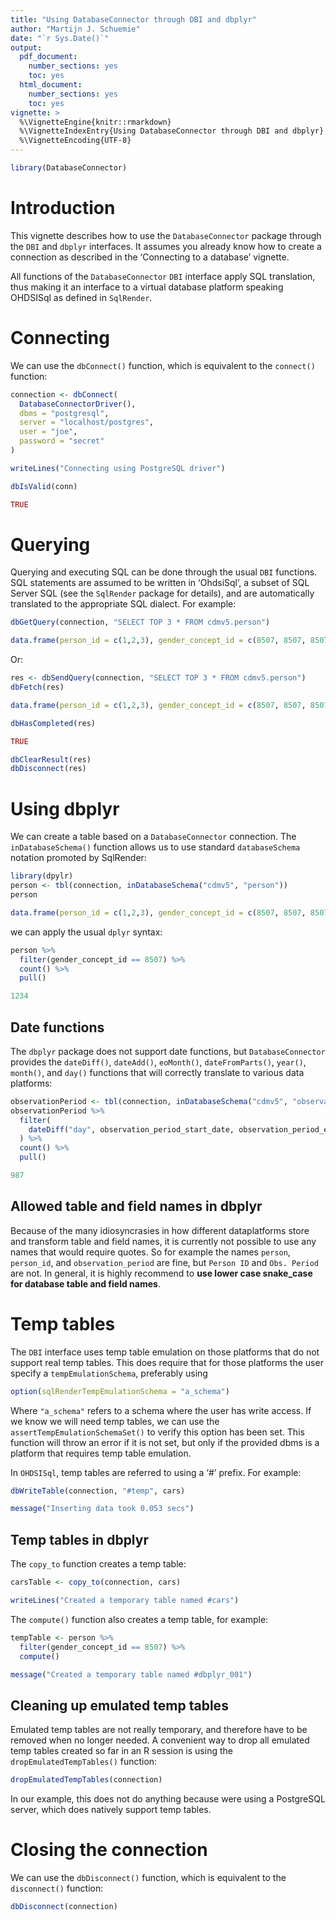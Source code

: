 ---
title: "Using DatabaseConnector through DBI and dbplyr"
author: "Martijn J. Schuemie"
date: "`r Sys.Date()`"
output:
  pdf_document:
    number_sections: yes
    toc: yes
  html_document:
    number_sections: yes
    toc: yes
vignette: >
  %\VignetteEngine{knitr::rmarkdown}
  %\VignetteIndexEntry{Using DatabaseConnector through DBI and dbplyr}
  %\VignetteEncoding{UTF-8}    
---

```{r, echo = FALSE, message = FALSE}
library(DatabaseConnector)
```

# Introduction

This vignette describes how to use the `DatabaseConnector` package through the `DBI` and `dbplyr` interfaces. It assumes you already know how to create a connection as described in the 'Connecting to a database' vignette.

All functions of the `DatabaseConnector` `DBI` interface apply SQL translation, thus making it an interface to a virtual database platform speaking OHDSISql as defined in `SqlRender`.

# Connecting

We can use the `dbConnect()` function, which is equivalent to the `connect()` function:

```{r eval=FALSE}
connection <- dbConnect(
  DatabaseConnectorDriver(), 
  dbms = "postgresql",
  server = "localhost/postgres",
  user = "joe",
  password = "secret"
)
```
```{r echo=FALSE}
writeLines("Connecting using PostgreSQL driver")
```
```{r eval=FALSE}
dbIsValid(conn)
```
```{r echo=FALSE}
TRUE
```

# Querying 

Querying and executing SQL can be done through the usual `DBI` functions. SQL statements are assumed to be written in 'OhdsiSql', a subset of SQL Server SQL (see the `SqlRender` package for details), and are automatically translated to the appropriate SQL dialect. For example:

```{r eval=FALSE}
dbGetQuery(connection, "SELECT TOP 3 * FROM cdmv5.person")
```
```{r echo=FALSE}
data.frame(person_id = c(1,2,3), gender_concept_id = c(8507, 8507, 8507), year_of_birth = c(1975, 1976, 1977))
```

Or:

```{r eval=FALSE}
res <- dbSendQuery(connection, "SELECT TOP 3 * FROM cdmv5.person")
dbFetch(res)
```
```{r echo=FALSE}
data.frame(person_id = c(1,2,3), gender_concept_id = c(8507, 8507, 8507), year_of_birth = c(1975, 1976, 1977))
```
```{r eval=FALSE}
dbHasCompleted(res)
```
```{r echo=FALSE}
TRUE
```
```{r eval=FALSE}
dbClearResult(res)
dbDisconnect(res)
```

# Using dbplyr

We can create a table based on a `DatabaseConnector` connection. The `inDatabaseSchema()` function allows us to use standard `databaseSchema` notation promoted by SqlRender:

```{r eval=FALSE}
library(dpylr)
person <- tbl(connection, inDatabaseSchema("cdmv5", "person"))
person
```
```{r echo=FALSE}
data.frame(person_id = c(1,2,3), gender_concept_id = c(8507, 8507, 8507), year_of_birth = c(1975, 1976, 1977))
```

we can apply the usual `dplyr` syntax:

```{r eval=FALSE}
person %>%
  filter(gender_concept_id == 8507) %>%
  count() %>%
  pull()
```
```{r echo=FALSE}
1234
```

## Date functions

The `dbplyr` package does not support date functions, but `DatabaseConnector` provides the `dateDiff()`, `dateAdd()`, `eoMonth()`, `dateFromParts()`, `year()`, `month()`, and `day()` functions that will correctly translate to various data platforms:

```{r eval=FALSE}
observationPeriod <- tbl(connection, inDatabaseSchema("cdmv5", "observation_period"))
observationPeriod %>%
  filter(
    dateDiff("day", observation_period_start_date, observation_period_end_date) > 365
  ) %>%
  count() %>%
  pull()
```
```{r echo=FALSE}
987
```

## Allowed table and field names in dbplyr

Because of the many idiosyncrasies in how different dataplatforms store and transform table and field names, it is currently not possible to use any names that would require quotes. So for example the names `person`, `person_id`, and `observation_period` are fine, but `Person ID` and `Obs. Period` are not. In general, it is highly recommend to **use lower case snake_case for database table and field names**.


# Temp tables

The `DBI` interface uses temp table emulation on those platforms that do not support real temp tables. This does require that for those platforms the user specify a `tempEmulationSchema`, preferably using 
```{r eval=FALSE}
option(sqlRenderTempEmulationSchema = "a_schema")
```

Where `"a_schema"` refers to a schema where the user has write access. If we know we will need temp tables, we can use the `assertTempEmulationSchemaSet()` to verify this option has been set. This function will throw an error if it is not set, but only if the provided dbms is a platform that requires temp table emulation.

In `OHDSISql`, temp tables are referred to using a '#' prefix. For example:

```{r eval=FALSE}
dbWriteTable(connection, "#temp", cars)
```
```{r echo=FALSE}
message("Inserting data took 0.053 secs")
```

## Temp tables in dbplyr

The `copy_to` function creates a temp table:

```{r eval=FALSE}
carsTable <- copy_to(connection, cars)
```
```{r echo=FALSE}
writeLines("Created a temporary table named #cars")
```

The `compute()` function also creates a temp table, for example:

```{r eval=FALSE}
tempTable <- person %>%
  filter(gender_concept_id == 8507) %>%
  compute()
```
```{r echo=FALSE}
message("Created a temporary table named #dbplyr_001")
```

## Cleaning up emulated temp tables

Emulated temp tables are not really temporary, and therefore have to be removed when no longer needed. A convenient way to drop all emulated temp tables created so far in an R session is using the `dropEmulatedTempTables()` function:

```{r eval=FALSE}
dropEmulatedTempTables(connection)
```

In our example, this does not do anything because were using a PostgreSQL server, which does natively support temp tables.

# Closing the connection

We can use the `dbDisconnect()` function, which is equivalent to the `disconnect()` function:

```{r eval=FALSE}
dbDisconnect(connection)
```
